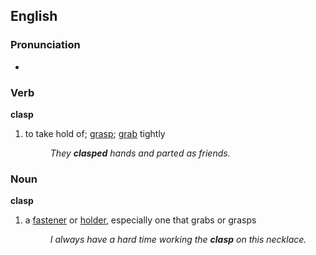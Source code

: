 ==English==
===Pronunciation===
*{{audio|en-us-clasp.ogg|Audio (US)}}

===Verb===
'''clasp'''
#to take hold of; [[grasp]]; [[grab]] tightly
#:''They '''clasped''' hands and parted as friends.''

===Noun===
'''clasp'''
#a [[fastener]] or [[holder]], especially one that grabs or grasps
#:''I always have a hard time working the '''clasp''' on this necklace.''